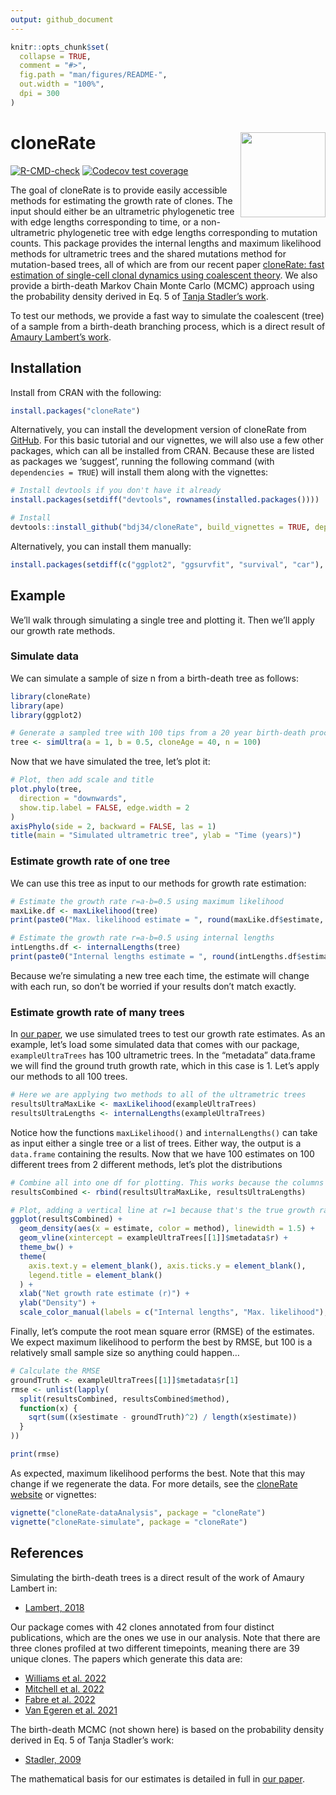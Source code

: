 ```yaml
---
output: github_document
---
```


<!-- README.md is generated from README.Rmd. Please edit that file -->

```r
knitr::opts_chunk$set(
  collapse = TRUE,
  comment = "#>",
  fig.path = "man/figures/README-",
  out.width = "100%",
  dpi = 300
)
```

# cloneRate <a href="https://bdj34.github.io/cloneRate/"><img src="man/figures/logo.png" align="right" height="136" /></a>

<!-- badges: start -->
[![R-CMD-check](https://github.com/bdj34/cloneRate/actions/workflows/R-CMD-check.yaml/badge.svg)](https://github.com/bdj34/cloneRate/actions/workflows/R-CMD-check.yaml)
[![Codecov test coverage](https://codecov.io/gh/bdj34/cloneRate/branch/main/graph/badge.svg)](https://app.codecov.io/gh/bdj34/cloneRate?branch=main)
<!-- badges: end -->

The goal of cloneRate is to provide easily accessible methods for estimating the growth rate of clones. The input should either be an ultrametric phylogenetic tree with edge lengths corresponding to time, or a non-ultrametric phylogenetic tree with edge lengths corresponding to mutation counts. This package provides the internal lengths and maximum likelihood methods for ultrametric trees and the shared mutations method for mutation-based trees, all of which are from our recent paper [cloneRate: fast estimation of single-cell clonal dynamics using coalescent theory](https://academic.oup.com/bioinformatics/advance-article/doi/10.1093/bioinformatics/btad561/7271182). We also provide a birth-death Markov Chain Monte Carlo (MCMC) approach using the probability density derived in Eq. 5 of [Tanja Stadler's work](https://pubmed.ncbi.nlm.nih.gov/19631666/).

To test our methods, we provide a fast way to simulate the coalescent (tree) of a sample from a birth-death branching process, which is a direct result of [Amaury Lambert's work](https://pubmed.ncbi.nlm.nih.gov/29704514/).

## Installation

Install from CRAN with the following:

```r
install.packages("cloneRate")
```

Alternatively, you can install the development version of cloneRate from [GitHub](https://github.com/). For this basic tutorial and our vignettes, we will also use a few other packages, which can all be installed from CRAN. Because these are listed as packages we 'suggest', running the following command (with `dependencies = TRUE`) will install them along with the vignettes:

```r
# Install devtools if you don't have it already
install.packages(setdiff("devtools", rownames(installed.packages())))

# Install
devtools::install_github("bdj34/cloneRate", build_vignettes = TRUE, dependencies = TRUE)
```

Alternatively, you can install them manually:

``` r
install.packages(setdiff(c("ggplot2", "ggsurvfit", "survival", "car"), rownames(installed.packages())))
```

## Example

We'll walk through simulating a single tree and plotting it. Then we'll apply our growth rate methods. 

### Simulate data 

We can simulate a sample of size n from a birth-death tree as follows:

```r
library(cloneRate)
library(ape)
library(ggplot2)

# Generate a sampled tree with 100 tips from a 20 year birth-death process with birth rate a=1 and death rate b=0.5
tree <- simUltra(a = 1, b = 0.5, cloneAge = 40, n = 100)
```

Now that we have simulated the tree, let's plot it:

```r
# Plot, then add scale and title
plot.phylo(tree,
  direction = "downwards",
  show.tip.label = FALSE, edge.width = 2
)
axisPhylo(side = 2, backward = FALSE, las = 1)
title(main = "Simulated ultrametric tree", ylab = "Time (years)")
```

### Estimate growth rate of one tree

We can use this tree as input to our methods for growth rate estimation:

```r
# Estimate the growth rate r=a-b=0.5 using maximum likelihood
maxLike.df <- maxLikelihood(tree)
print(paste0("Max. likelihood estimate = ", round(maxLike.df$estimate, 3)))

# Estimate the growth rate r=a-b=0.5 using internal lengths
intLengths.df <- internalLengths(tree)
print(paste0("Internal lengths estimate = ", round(intLengths.df$estimate, 3)))
```

Because we're simulating a new tree each time, the estimate will change with each run, so don't be worried if your results don't match exactly.

### Estimate growth rate of many trees

In [our paper](https://academic.oup.com/bioinformatics/advance-article/doi/10.1093/bioinformatics/btad561/7271182), we use simulated trees to test
our growth rate estimates. As an example, let's load some simulated data
that comes with our package, `exampleUltraTrees` has 100 ultrametric trees. 
In the "metadata" data.frame we will find the ground truth growth rate, 
which in this case is 1. Let's apply our methods to all 100 trees.

```r
# Here we are applying two methods to all of the ultrametric trees
resultsUltraMaxLike <- maxLikelihood(exampleUltraTrees)
resultsUltraLengths <- internalLengths(exampleUltraTrees)
```

Notice how the functions `maxLikelihood()` and `internalLengths()` can take as input either a single tree or a list of trees. Either way, the output is a `data.frame` containing the results.
Now that we have 100 estimates on 100 different trees from 2 different
methods, let's plot the distributions

```r
# Combine all into one df for plotting. This works because the columns are the same
resultsCombined <- rbind(resultsUltraMaxLike, resultsUltraLengths)

# Plot, adding a vertical line at r=1 because that's the true growth rate
ggplot(resultsCombined) +
  geom_density(aes(x = estimate, color = method), linewidth = 1.5) +
  geom_vline(xintercept = exampleUltraTrees[[1]]$metadata$r) +
  theme_bw() +
  theme(
    axis.text.y = element_blank(), axis.ticks.y = element_blank(),
    legend.title = element_blank()
  ) +
  xlab("Net growth rate estimate (r)") +
  ylab("Density") +
  scale_color_manual(labels = c("Internal lengths", "Max. likelihood"), values = c("black", "#009E73"))
```

Finally, let's compute the root mean square error (RMSE) of the estimates. 
We expect maximum likelihood to perform the best by RMSE, but 100 is a 
relatively small sample size so anything could happen...

```r
# Calculate the RMSE
groundTruth <- exampleUltraTrees[[1]]$metadata$r[1]
rmse <- unlist(lapply(
  split(resultsCombined, resultsCombined$method),
  function(x) {
    sqrt(sum((x$estimate - groundTruth)^2) / length(x$estimate))
  }
))

print(rmse)
```

As expected, maximum likelihood performs the best. Note that this may change if 
we regenerate the data. For more details, see the [cloneRate website](https://bdj34.github.io/cloneRate/) or vignettes:

```r
vignette("cloneRate-dataAnalysis", package = "cloneRate")
vignette("cloneRate-simulate", package = "cloneRate")
```

## References 

Simulating the birth-death trees is a direct result of the work of Amaury Lambert in:

* [Lambert, 2018](https://pubmed.ncbi.nlm.nih.gov/29704514/)

Our package comes with 42 clones annotated from four distinct publications, which are the ones we use in our analysis. Note that there are three clones profiled at two different timepoints, meaning there are 39 unique clones. The papers which generate this data are:

* [Williams et al. 2022](https://pubmed.ncbi.nlm.nih.gov/35058638/)
* [Mitchell et al. 2022](https://pubmed.ncbi.nlm.nih.gov/35650442/) 
* [Fabre et al. 2022](https://pubmed.ncbi.nlm.nih.gov/35650444/) 
* [Van Egeren et al. 2021](https://pubmed.ncbi.nlm.nih.gov/33621486/)

The birth-death MCMC (not shown here) is based on the probability density derived in Eq. 5 of Tanja Stadler's work:

* [Stadler, 2009](https://pubmed.ncbi.nlm.nih.gov/19631666/)

The mathematical basis for our estimates is detailed in full in [our paper](https://academic.oup.com/bioinformatics/advance-article/doi/10.1093/bioinformatics/btad561/7271182/).

